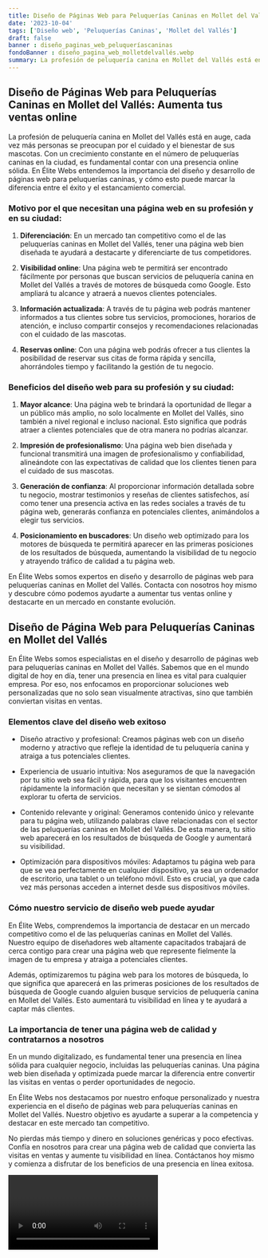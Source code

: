 ```yaml
---
title: Diseño de Páginas Web para Peluquerías Caninas en Mollet del Vallés
date: '2023-10-04'
tags: ['Diseño web', 'Peluquerías Caninas', 'Mollet del Vallés']
draft: false
banner : diseño_paginas_web_peluqueríascaninas
fondoBanner : diseño_pagina_web_molletdelvallés.webp
summary: La profesión de peluquería canina en Mollet del Vallés está en auge, cada vez más personas se preocupan por el cuidado y el bienestar de sus mascotas. Con un crecimiento constante en el número de peluquerías caninas en la ciudad, es fundamental contar con una presencia online sólida. En Élite Webs entendemos la importancia del diseño y desarrollo de páginas web para peluquerías caninas, y cómo esto puede marcar la diferencia entre el éxito y el estancamiento comercial.
---
```


## Diseño de Páginas Web para Peluquerías Caninas en Mollet del Vallés: Aumenta tus ventas online

La profesión de peluquería canina en Mollet del Vallés está en auge, cada vez más personas se preocupan por el cuidado y el bienestar de sus mascotas. Con un crecimiento constante en el número de peluquerías caninas en la ciudad, es fundamental contar con una presencia online sólida. En Élite Webs entendemos la importancia del diseño y desarrollo de páginas web para peluquerías caninas, y cómo esto puede marcar la diferencia entre el éxito y el estancamiento comercial.

### Motivo por el que necesitan una página web en su profesión y en su ciudad:

1. **Diferenciación**: En un mercado tan competitivo como el de las peluquerías caninas en Mollet del Vallés, tener una página web bien diseñada te ayudará a destacarte y diferenciarte de tus competidores.

2. **Visibilidad online**: Una página web te permitirá ser encontrado fácilmente por personas que buscan servicios de peluquería canina en Mollet del Vallés a través de motores de búsqueda como Google. Esto ampliará tu alcance y atraerá a nuevos clientes potenciales.

3. **Información actualizada**: A través de tu página web podrás mantener informados a tus clientes sobre tus servicios, promociones, horarios de atención, e incluso compartir consejos y recomendaciones relacionadas con el cuidado de las mascotas.

4. **Reservas online**: Con una página web podrás ofrecer a tus clientes la posibilidad de reservar sus citas de forma rápida y sencilla, ahorrándoles tiempo y facilitando la gestión de tu negocio.

### Beneficios del diseño web para su profesión y su ciudad:

1. **Mayor alcance**: Una página web te brindará la oportunidad de llegar a un público más amplio, no solo localmente en Mollet del Vallés, sino también a nivel regional e incluso nacional. Esto significa que podrás atraer a clientes potenciales que de otra manera no podrías alcanzar.

2. **Impresión de profesionalismo**: Una página web bien diseñada y funcional transmitirá una imagen de profesionalismo y confiabilidad, alineándote con las expectativas de calidad que los clientes tienen para el cuidado de sus mascotas.

3. **Generación de confianza**: Al proporcionar información detallada sobre tu negocio, mostrar testimonios y reseñas de clientes satisfechos, así como tener una presencia activa en las redes sociales a través de tu página web, generarás confianza en potenciales clientes, animándolos a elegir tus servicios.

4. **Posicionamiento en buscadores**: Un diseño web optimizado para los motores de búsqueda te permitirá aparecer en las primeras posiciones de los resultados de búsqueda, aumentando la visibilidad de tu negocio y atrayendo tráfico de calidad a tu página web.

En Élite Webs somos expertos en diseño y desarrollo de páginas web para peluquerías caninas en Mollet del Vallés. Contacta con nosotros hoy mismo y descubre cómo podemos ayudarte a aumentar tus ventas online y destacarte en un mercado en constante evolución.

<GifSeo />

<Cta />

## Diseño de Página Web para Peluquerías Caninas en Mollet del Vallés

En Élite Webs somos especialistas en el diseño y desarrollo de páginas web para peluquerías caninas en Mollet del Vallés. Sabemos que en el mundo digital de hoy en día, tener una presencia en línea es vital para cualquier empresa. Por eso, nos enfocamos en proporcionar soluciones web personalizadas que no solo sean visualmente atractivas, sino que también conviertan visitas en ventas.

### Elementos clave del diseño web exitoso

- Diseño atractivo y profesional: Creamos páginas web con un diseño moderno y atractivo que refleje la identidad de tu peluquería canina y atraiga a tus potenciales clientes.

- Experiencia de usuario intuitiva: Nos aseguramos de que la navegación por tu sitio web sea fácil y rápida, para que los visitantes encuentren rápidamente la información que necesitan y se sientan cómodos al explorar tu oferta de servicios.

- Contenido relevante y original: Generamos contenido único y relevante para tu página web, utilizando palabras clave relacionadas con el sector de las peluquerías caninas en Mollet del Vallés. De esta manera, tu sitio web aparecerá en los resultados de búsqueda de Google y aumentará su visibilidad.

- Optimización para dispositivos móviles: Adaptamos tu página web para que se vea perfectamente en cualquier dispositivo, ya sea un ordenador de escritorio, una tablet o un teléfono móvil. Esto es crucial, ya que cada vez más personas acceden a internet desde sus dispositivos móviles.

### Cómo nuestro servicio de diseño web puede ayudar

En Élite Webs, comprendemos la importancia de destacar en un mercado competitivo como el de las peluquerías caninas en Mollet del Vallés. Nuestro equipo de diseñadores web altamente capacitados trabajará de cerca contigo para crear una página web que represente fielmente la imagen de tu empresa y atraiga a potenciales clientes.

Además, optimizaremos tu página web para los motores de búsqueda, lo que significa que aparecerá en las primeras posiciones de los resultados de búsqueda de Google cuando alguien busque servicios de peluquería canina en Mollet del Vallés. Esto aumentará tu visibilidad en línea y te ayudará a captar más clientes.

### La importancia de tener una página web de calidad y contratarnos a nosotros

En un mundo digitalizado, es fundamental tener una presencia en línea sólida para cualquier negocio, incluidas las peluquerías caninas. Una página web bien diseñada y optimizada puede marcar la diferencia entre convertir las visitas en ventas o perder oportunidades de negocio.

En Élite Webs nos destacamos por nuestro enfoque personalizado y nuestra experiencia en el diseño de páginas web para peluquerías caninas en Mollet del Vallés. Nuestro objetivo es ayudarte a superar a la competencia y destacar en este mercado tan competitivo.

No pierdas más tiempo y dinero en soluciones genéricas y poco efectivas. Confía en nosotros para crear una página web de calidad que convierta las visitas en ventas y aumente tu visibilidad en línea. Contáctanos hoy mismo y comienza a disfrutar de los beneficios de una presencia en línea exitosa.

<Video />

<CtaBot job='Peluquerías Caninas' city='Mollet del Vallés'/>

<Gmaps query='Mollet del Vallés+españa+maps' />